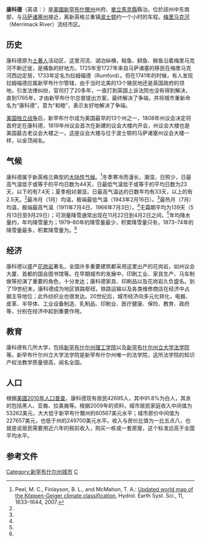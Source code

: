 {{noteTA
|T=zh-cn:康科德 (新罕布什尔州); zh-tw:康科德 (新罕布夏州); zh-hk:康科德 (新罕布什爾州);
|G1=USState
}}
{{Infobox Settlement
|name=康科德
|native_name            = {{lang|en|Concord, New Hampshire}}
|image_skyline            = Concord New Hampshire state house 20041229.jpg
|image_map                = Merrimack-Concord-NH.png
|mapsize                  = 250x200px
|subdivision_type         = 国家
|subdivision_name         = [[美國|美國]]
|subdivision_type1        = [[美国行政区划|州]]
|subdivision_name1        = [[新罕布什尔州|新罕布什尔州]]
|subdivision_type2        = [[新罕布什尔州各县列表|县]]
|subdivision_name2        = [[麦立马克县|麦立马克县]]
|government_type          = 
|leader_title             = City Manager
|leader_title1            = 立法機關
|leader_name              = Thomas J. Aspell, Jr.
|leader_name1             = 市議會
|established_title        = 成立
|established_date         = 1733年
|area_total_km2           = 174.9
|area_total_sq_mi         = 67.5
|area_land_km2            = 166.5
|area_land_sq_mi          = 64.3
|area_water_km2           = 8.4
|area_water_sq_mi         = 3.2
|area_water_percent       = 4.78
|population_as_of         = 2000年
|population_note          = 
|population_total         = 40687
|population_density_sq_mi = 632.9
|population_density_km2   = 244.4
|timezone                 = [[北美东部时区|北美东部时区]]
|utc_offset               = -5
|timezone_DST             = [[北美东部时区|北美东部时区]]
|utc_offset_DST           = -4
|postal_code_type         = 
|postal_code              = 
|area_code                = {{le|Area code 603|Area code 603|603}}
|latd = 43 |latm = 12 |lats = 24 |latNS = N
|longd = 71 |longm = 32 |longs = 17 |longEW = W
|elevation_m              = 88
|elevation_ft             = 288
|website                  = [http://www.onconcord.com/ www.onconcord.com]
|blank_name               = [[聯邦資訊處理標準|FIPS code]]
|blank_info               = 33-14200
|blank1_name              = [[地名信息系统|GNIS]] feature ID
|blank1_info              = 0873303
|footnotes                = 
}}
'''康科德'''（英语：'''{{lang|en|Concord}}'''）是[[美國|美國]][[新罕布什爾州|新罕布什爾州]]州府、[[麥立馬克縣|麥立馬克縣]]縣治。位於該州中东南部，与[[马萨诸塞州|马萨诸塞州]]接近，离新英格兰重镇[[波士顿|波士顿]]约一个小时的车程。[[梅里马克河|梅里马克河]]（Merrimack River）流经市区。

==历史==
康科德原为[[土著人|土著人]]活动区，这里河流、湖泊纵横，鲑鱼、鲟鱼、鲱鱼沿着梅里马克河不断迁徙，是捕鱼的好地方。1725年至1727年来自马萨诸塞的移民在梅里马克河西边定居，1733年定名为拉姆福德（Rumford）。但在1741年的时候，有人发现拉姆福德应属新罕布什尔管辖，由于当时北美的13个殖民地还是英国政府的领地，引发法律纠纷，官司打了20多年，一直打到英国上诉法院也没有得到解决，直到1765年，才由新罕布什尔总督提出方案，最终解决了争端，并将城市重新命名为“康科德”，意为“和睦”，表示友好地解决了争端。

[[美国独立战争|美国独立战争]]后，新罕布什尔成为美国最早的13个州之一，1808年州议会决定将首府定在康科德，1819年州议会首次在新建的议会大楼内开会，州议会大楼也是美国最古老议会大楼之一，这座议会大楼与位于波士顿的马萨诸塞州议会大楼一样，以金顶闻名。

==气候==
康科德属于新英格兰典型的[[大陆性气候|大陆性气候]]。<ref>Peel, M. C., Finlayson, B. L., and McMahon, T. A.: [[Media:Americas_Köppen_Map_original_colors.png|Updated world map of the Köppen-Geiger climate classification]], Hydrol. Earth Syst. Sci., 11, 1633–1644, 2007.</ref>冬季寒冷而漫长，潮湿，日照少，日最高气温低于或等于{{convert|0|C}}的平均日数为44天，日最低气温低于或等于{{convert|-15|C}}的平均日数为23天，{{convert|-20|C}}以下的有7.4天；夏季相对潮湿，日最高气温达{{convert|30|C}}的日数年均有33天，{{convert|35|C}}以上的有2.5天。<ref name = "NWS Gray, ME"/>最冷月（1月）均温{{convert|22.3|F|1|disp=flip}}，极端最低气温{{convert|−37|F|0|disp=flip}}（1943年2月16日）。<ref name = "NWS Gray, ME"/>最热月（7月）均温{{convert|71.1|F|1|disp=flip}}，极端最高气温{{convert|102|F|0|disp=flip}}（1911年7月4日、1966年7月3日）。<ref name = "NWS Gray, ME"/>无霜期平均为139天（5月13日至9月29日）；可测量降雪通常出现在11月22日到4月2日之间。<ref name = "NWS Gray, ME"/>年均降水量约{{convert|42.0|in|sigfig=3|disp=flip}}，年均降雪量为{{convert|67.7|in|cm|disp=flip}}；1979–80年的降雪量最少，积累降雪量只有{{convert|27.0|in|cm|disp=flip}}，1873–74年的降雪量最多，积累降雪量为{{convert|122.0|in|m|disp=flip}}。<ref name = "NWS Gray, ME"/>

{{Weather box|width=auto
|location = 新罕布什尔州{{link-en|康科德市立机场|Concord Municipal Airport}}（1991–2020年正常值，1868年至今极端数据）
|metric first = Y
|single line = Y
|collapsed = Y
| Jan high F = 31.6
| Feb high F = 34.8
| Mar high F = 43.6
| Apr high F = 57.5
| May high F = 69.3
| Jun high F = 77.8
| Jul high F = 83.0
| Aug high F = 81.7
| Sep high F = 73.7
| Oct high F = 60.9
| Nov high F = 48.4
| Dec high F = 37.1
| Jan low F = 12.9
| Feb low F = 14.7
| Mar low F = 23.3
| Apr low F = 33.3
| May low F = 44.1
| Jun low F = 53.7
| Jul low F = 59.2
| Aug low F = 57.2
| Sep low F = 49.0
| Oct low F = 37.8
| Nov low F = 28.7
| Dec low F = 19.5
<!--
“1. Location »”里选本站
“2. Product »”里选“Monthly summarized data”
“3. Options »”第一选项“Year range：”里填1991-2020，再选“Max temp”或者“Min temp”的默认后，再将结果贴入表格
-->
| Jan avg record high F = 52.4
| Feb avg record high F = 54.3
| Mar avg record high F = 65.6
| Apr avg record high F = 81.6
| May avg record high F = 89.6
| Jun avg record high F = 92.8
| Jul avg record high F = 93.8
| Aug avg record high F = 92.4
| Sep avg record high F = 89.0
| Oct avg record high F = 79.0
| Nov avg record high F = 68.6
| Dec avg record high F = 56.9
|year avg record high F = 96.1
| Jan avg record low F = −9.2
| Feb avg record low F = −7.2
| Mar avg record low F = 1.6
| Apr avg record low F = 19.2
| May avg record low F = 29.2
| Jun avg record low F = 39.0
| Jul avg record low F = 47.1
| Aug avg record low F = 44.1
| Sep avg record low F = 32.1
| Oct avg record low F = 22.1
| Nov avg record low F = 11.8
| Dec avg record low F = −0.9
|year avg record low F = −12.4
| Jan record high F = 72
| Feb record high F = 74
| Mar record high F = 89
| Apr record high F = 95
| May record high F = 98
| Jun record high F =101
| Jul record high F =102
| Aug record high F =101
| Sep record high F = 98
| Oct record high F = 92
| Nov record high F = 80
| Dec record high F = 73

| Jan record low F = −35
| Feb record low F = −37
| Mar record low F = −20
| Apr record low F = 4
| May record low F = 21
| Jun record low F = 30
| Jul record low F = 35
| Aug record low F = 29
| Sep record low F = 20
| Oct record low F = 10
| Nov record low F = −17
| Dec record low F = −24
|precipitation colour = green
| Jan precipitation inch = 2.80
| Feb precipitation inch = 2.75
| Mar precipitation inch = 3.28
| Apr precipitation inch = 3.43
| May precipitation inch = 3.47
| Jun precipitation inch = 3.77
| Jul precipitation inch = 3.62
| Aug precipitation inch = 3.63
| Sep precipitation inch = 3.63
| Oct precipitation inch = 4.43
| Nov precipitation inch = 3.44
| Dec precipitation inch = 3.70
|year precipitation inch =41.95
| Jul snow inch = 0.0
| Aug snow inch = 0.0
| Sep snow inch = 0.0
| Oct snow inch = 0.8
| Nov snow inch = 2.5
| Dec snow inch =14.3
| Jan snow inch =17.1
| Feb snow inch =16.9
| Mar snow inch =13.6
| Apr snow inch = 2.5
| May snow inch = 0.0
| Jun snow inch = 0.0
|year snow inch =67.7
|unit precipitation days = 0.01 in
|unit snow days = 0.1 in
| Jan precipitation days = 11.2
| Feb precipitation days = 10.0
| Mar precipitation days = 11.5
| Apr precipitation days = 11.4
| May precipitation days = 12.4
| Jun precipitation days = 12.8
| Jul precipitation days = 10.9
| Aug precipitation days =  9.9
| Sep precipitation days =  9.3
| Oct precipitation days = 10.6
| Nov precipitation days = 10.8
| Dec precipitation days = 12.0
|year precipitation days=
| Jan snow days = 8.1
| Feb snow days = 7.6
| Mar snow days = 5.2
| Apr snow days = 1.3
| May snow days = 0.0
| Jun snow days = 0.0
| Jul snow days = 0.0
| Aug snow days = 0.0
| Sep snow days = 0.0
| Oct snow days = 0.2
| Nov snow days = 1.6
| Dec snow days = 6.3
|year snow days =
|Jan sun = 162.8 |Jan percentsun = 56
|Feb sun = 171.8 |Feb percentsun = 58
|Mar sun = 210.5 |Mar percentsun = 57
|Apr sun = 223.2 |Apr percentsun = 56
|May sun = 258.4 |May percentsun = 57
|Jun sun = 274.3 |Jun percentsun = 60
|Jul sun = 295.8 |Jul percentsun = 64
|Aug sun = 261.9 |Aug percentsun = 61
|Sep sun = 214.7 |Sep percentsun = 57
|Oct sun = 183.4 |Oct percentsun = 54
|Nov sun = 127.8 |Nov percentsun = 44
|Dec sun = 134.8 |Dec percentsun = 48
|year percentsun = 56
|Jan humidity = 69
|Feb humidity = 66
|Mar humidity = 64
|Apr humidity = 62
|May humidity = 66
|Jun humidity = 70
|Jul humidity = 72
|Aug humidity = 75
|Sep humidity = 76
|Oct humidity = 73
|Nov humidity = 72
|Dec humidity = 72
|year humidity=
|source 1 = NOAA（1981–2010年相对湿度；1961–1990年日照）<ref name="1991-2020 normals">{{cite web |format=pdf |url=https://www.ncei.noaa.gov/access/services/data/v1?dataset=normals-monthly-1991-2020&startDate=0001-01-01&endDate=9996-12-31&stations=USW00014745&format=pdf |publisher=National Oceanic and Atmospheric Administration |title=Summary of Monthly Normals 1991–2020 |access-date=2021-05-15 |archive-date=2021-05-15 |archive-url=https://web.archive.org/web/20210515215537/https://www.ncei.noaa.gov/access/services/data/v1?dataset=normals-monthly-1991-2020&startDate=0001-01-01&endDate=9996-12-31&stations=USW00014745&format=pdf |dead-url=no }}</ref><ref name= "NWS Gray, ME">{{cite web |url = https://www.weather.gov/wrh/climate?wfo=gyx |title = NowData - NOAA Online Weather Data |publisher = [[National_Oceanic_and_Atmospheric_Administration|National Oceanic and Atmospheric Administration]] |accessdate = 2022-06-18 |language = en |dead-url = no |archive-date = 2021-11-12 |archive-url = https://web.archive.org/web/20211112000856/https://www.weather.gov/wrh/climate?wfo=gyx }}</ref><ref name=noaasun>{{cite web |url = ftp://ftp.atdd.noaa.gov/pub/GCOS/WMO-Normals/TABLES/REG_IV/US/GROUP3/72605.TXT |title = WMO Climate Normals for CONCORD MUNICIPAL AP, NH 1961–1990 |accessdate = 2014-03-11 |publisher = National Oceanic and Atmospheric Administration |language=en}}</ref><ref name="RH">{{cite web |url = https://www1.ncdc.noaa.gov/pub/data/lcd/annual/2018/01201813CON.pdf |title = Local Climatological Data Annual Summary with Comparative Data for CONCORD, NEW HAMPSHIRE (KCON) |publisher = National Oceanic and Atmospheric Administration |access-date = 2022-06-18 |page = 3 |archive-date = 2022-06-18 |archive-url = https://web.archive.org/web/20220618210531/https://www1.ncdc.noaa.gov/pub/data/lcd/annual/2018/01201813CON.pdf }}</ref><br/>
康科德国际交换站，1868年1月–1941年4月在市中心，1941年5月起在康科德市政机场。<ref>{{Cite web |url=http://threadex.rcc-acis.org/ |title=ThreadEx |accessdate=2014-06-29 |archive-date=2020-03-05 |archive-url=https://web.archive.org/web/20200305195121/http://threadex.rcc-acis.org/ |dead-url=yes }}</ref>
}}

==经济==
康科德以盛产[[花岗岩|花岗岩]]著名，全国许多重要建筑都采用这里出产的花岗岩，如州议会大厦、首都的国会图书馆等。在早期城市的发展中，印刷工业、家具生产、马车制做等扮演了重要的角色，十分发达；康科德家具、印刷品以及花岗岩久负盛名。到了19世纪末，康科德成为地区铁路枢纽，铁路运输以及各类维修商店在经济中占据主导地位；此外纺织业也很发达。20世纪后，城市经济向多元化转化，电器、皮革、半导体、工业设备制造、乳制品、印刷业、医疗健康、保险、教育、政府等，分别在经济中起到重要作用。

==教育==
康科德有几所大学，包括[[新罕布什尔州理工学院|新罕布什尔州理工学院]]以及[[新罕布什尔州立大学法学院|新罕布什尔州立大学法学院]]等。新罕布什尔州立大学法学院是新罕布什尔州唯一的法学院，这所法学院的知识产权法教学质量很高，闻名全国。

==人口==
根据[[美國2010年人口普查|美國2010年人口普查]]，康科德现有居民42695人，其中91.8%为白人，其余的包括黑人、亚裔、拉美裔等。根据2009年的资料，城市居民家庭收入中间值为53262美元，大大低于新罕布什爾州的60567美元水平；城市房价中间值为227657美元，也低于州的249700美元水平。收入与房价比值为一比五点八，也就是说居民需要用近六年的税前收入，购买一栋或一套房屋，这个标准远高于全国平均水平。

==参考文件==
{{reflist}}

{{New Hampshire}}
{{美国各州和领地首府}}

{{Authority control}}
{{DEFAULTSORT:Concord}}

{{雾谷飞鸿|http://blogs.america.gov/mgck/2013/01/24/newhampshire/}}
[[Category:新罕布什尔州城市|Category:新罕布什尔州城市]]
[[Category:美国各州首府|C]]